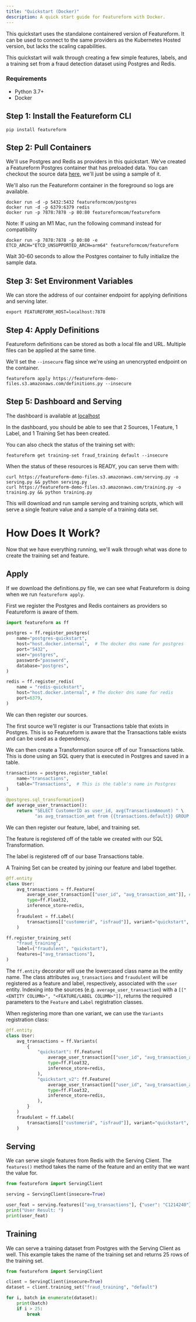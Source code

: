 ```yaml
---
title: "Quickstart (Docker)"
description: A quick start guide for Featureform with Docker.
---
```


This quickstart uses the standalone containered version of Featureform. It can be used to connect to the same providers
as the Kubernetes Hosted version, but lacks the scaling capabilities.

This quickstart will walk through creating a few simple features, labels, and a training set from a fraud
detection dataset using Postgres and Redis.

### Requirements

- Python 3.7+
- Docker

## Step 1: Install the Featureform CLI

```shell
pip install featureform
```

## Step 2: Pull Containers

We'll use Postgres and Redis as providers in this quickstart. We've created a Featureform Postgres container that
has preloaded data. You can checkout the source data [here](https://featureform-demo-files.s3.amazonaws.com/transactions.csv),
we'll just be using a sample of it.

We'll also run the Featureform container in the foreground so logs are available.

```shell
docker run -d -p 5432:5432 featureformcom/postgres
docker run -d -p 6379:6379 redis
docker run -p 7878:7878 -p 80:80 featureformcom/featureform
```

Note: If using an M1 Mac, run the following command instead for compatibility

```shell
docker run -p 7878:7878 -p 80:80 -e ETCD_ARCH="ETCD_UNSUPPORTED_ARCH=arm64" featureformcom/featureform
```

Wait 30-60 seconds to allow the Postgres container to fully initialize the sample data.

## Step 3: Set Environment Variables

We can store the address of our container endpoint for applying definitions and serving later.

```shell
export FEATUREFORM_HOST=localhost:7878 
```

## Step 4: Apply Definitions

Featureform definitions can be stored as both a local file and URL. Multiple files can be applied at the same time.

We'll set the `--insecure` flag since we're using an unencrypted endpoint on the container.

```shell
featureform apply https://featureform-demo-files.s3.amazonaws.com/definitions.py --insecure
```

## Step 5: Dashboard and Serving

The dashboard is available at [localhost](http://localhost)

In the dashboard, you should be able to see that 2 Sources, 1 Feature, 1 Label, and 1 Training Set has been created.

You can also check the status of the training set with:

```shell
featureform get training-set fraud_training default --insecure
```

When the status of these resources is READY, you can serve them with:

```shell
curl https://featureform-demo-files.s3.amazonaws.com/serving.py -o serving.py && python serving.py
curl https://featureform-demo-files.s3.amazonaws.com/training.py -o training.py && python training.py
```

This will download and run sample serving and training scripts, which will serve a single feature value and a sample
of a training data set.

# How Does It Work?

Now that we have everything running, we'll walk through what was done to create the training set and feature.

## Apply

If we download the definitions.py file, we can see what Featureform is doing when we run `featureform apply`.

First we register the Postgres and Redis containers as providers so Featureform is aware of them.

```python definitions.py
import featureform as ff

postgres = ff.register_postgres(
    name="postgres-quickstart",
    host="host.docker.internal",  # The docker dns name for postgres
    port="5432",
    user="postgres",
    password="password",
    database="postgres",
)

redis = ff.register_redis(
    name = "redis-quickstart",
    host="host.docker.internal", # The docker dns name for redis
    port=6379,
)
```

We can then register our sources.

The first source we'll register is our Transactions table that exists in Postgres. This is so Featureform is aware that the
Transactions table exists and can be used as a dependency.

We can then create a Transformation source off of our Transactions table. This is done using an SQL query that is
executed in Postgres and saved in a table.

```python definitions.py
transactions = postgres.register_table(
    name="transactions",
    table="Transactions",  # This is the table's name in Postgres
)

@postgres.sql_transformation()
def average_user_transaction():
    return "SELECT CustomerID as user_id, avg(TransactionAmount) " \
           "as avg_transaction_amt from {{transactions.default}} GROUP BY user_id"
```

We can then register our feature, label, and training set.

The feature is registered off of the table we created with our SQL Transformation.

The label is registered off of our base Transactions table.

A Training Set can be created by joining our feature and label together.

```python definitions.py
@ff.entity
class User:
    avg_transactions = ff.Feature(
        average_user_transaction[["user_id", "avg_transaction_amt"]], # We can optional include the `timestamp_column` "timestamp" here
        type=ff.Float32,
        inference_store=redis,
    )
    fraudulent = ff.Label(
        transactions[["customerid", "isfraud"]], variant="quickstart", type=ff.Bool
    )

ff.register_training_set(
    "fraud_training",
    label=("fraudulent", "quickstart"),
    features=["avg_transactions"],
)
```

The `ff.entity` decorator will use the lowercased class name as the entity name. The class attributes `avg_transactions` and `fraudulent` will be registered as a feature and label, respectively, associated with the `user` entity. Indexing into the sources (e.g. `average_user_transaction`) with a `[["<ENTITY COLUMN>", "<FEATURE/LABEL COLUMN>"]]`, returns the required parameters to the `Feature` and `Label` registration classes.

When registering more than one variant, we can use the `Variants` registration class:

```python definitions.py
@ff.entity
class User:
    avg_transactions = ff.Variants(
        {
            "quickstart": ff.Feature(
                average_user_transaction[["user_id", "avg_transaction_amt"]],
                type=ff.Float32,
                inference_store=redis,
            ),
            "quickstart_v2": ff.Feature(
                average_user_transaction[["user_id", "avg_transaction_amt"]],
                type=ff.Float32,
                inference_store=redis,
            ),
        }
    )
    fraudulent = ff.Label(
        transactions[["customerid", "isfraud"]], variant="quickstart", type=ff.Bool
    )
```

## Serving

We can serve single features from Redis with the Serving Client. The `features()` method takes the name of the feature
and an entity that we want the value for.

```python serving.py
from featureform import ServingClient

serving = ServingClient(insecure=True)

user_feat = serving.features(["avg_transactions"], {"user": "C1214240"})
print("User Result: ")
print(user_feat)
```

## Training

We can serve a training dataset from Postgres with the Serving Client as well. This example takes the name of the
training set and returns 25 rows of the training set.

```python training.py
from featureform import ServingClient

client = ServingClient(insecure=True)
dataset = client.training_set("fraud_training", "default")

for i, batch in enumerate(dataset):
    print(batch)
    if i > 25:
        break
```
